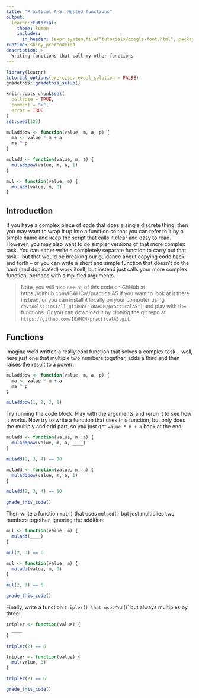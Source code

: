 ```yaml
---
title: "Practical A-5: Nested functions"
output:
  learnr::tutorial:
    theme: lumen
    includes:
      in_header: !expr system.file("tutorials/google-font.html", package = "RPiR")
runtime: shiny_prerendered
description: >
  Writing functions that call my other functions
---
```


```r
library(learnr)
tutorial_options(exercise.reveal_solution = FALSE)
gradethis::gradethis_setup()

knitr::opts_chunk$set(
  collapse = TRUE,
  comment = ">",
  error = TRUE
)
set.seed(123)

muladdpow <- function(value, m, a, p) {
  ma <- value * m + a
  ma ^ p
}

muladd <- function(value, m, a) {
  muladdpow(value, m, a, 1)
}

mul <- function(value, m) {
  muladd(value, m, 0)
}
```

## Introduction

If you have a complex piece of code that does a single discrete thing, then you
may want to wrap it up into a function so that you can refer to it by a simple
name and keep the script that calls it clear and easy to read. However, you may
also want to do simpler versions of that more complex task. You can either
write a completely separate function to carry out that task -- but that would
be breaking our guidance about copying code back and forth -- or you can write
a short and simple function that doesn't do the hard (and duplicated) work
itself, but instead just calls your more complex function, perhaps with
simplified arguments.

> Note, you will also see all of this code on GitHub at
https://github.com/IBAHCM/practicalA5 if you want to look at it there instead,
or you can install it locally on your computer using
`devtools::install_github("IBAHCM/practicalA5")` and play with the functions. Or
you can download it by cloning the git repo at
`https://github.com/IBAHCM/practicalA5.git`.

## Functions

Imagine we'd written a really cool function that solves a complex task... well,
here just one that multiple two numbers together, adds a third and then raises
the result to a power:

```r
muladdpow <- function(value, m, a, p) {
  ma <- value * m + a
  ma ^ p
}

muladdpow(1, 2, 3, 2)
```

Try running the code block. Play with the arguments and rerun it to see how it
works. Now try to write a function that uses this function, but only does the
multiply and add part, so you just get `value * m + a` back at the end:

```r
muladd <- function(value, m, a) {
  muladdpow(value, m, a, ____)
}

muladd(2, 3, 4) == 10
```

```r
muladd <- function(value, m, a) {
  muladdpow(value, m, a, 1)
}

muladd(2, 3, 4) == 10
```

```r
grade_this_code()
```

Then write a function `mul()` that uses `muladd()` but just multiplies two
numbers together, ignoring the addition:

```r
mul <- function(value, m) {
  muladd(____)
}

mul(2, 3) == 6
```

```r
mul <- function(value, m) {
  muladd(value, m, 0)
}

mul(2, 3) == 6
```

```r
grade_this_code()
```

Finally, write a function `tripler() that uses `mul()` but always multiples by
three:

```r
tripler <- function(value) {
  ____
}

tripler(2) == 6
```

```r
tripler <- function(value) {
  mul(value, 3)
}

tripler(2) == 6
```

```r
grade_this_code()
```

